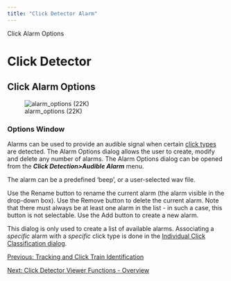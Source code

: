 ```yaml
---
title: "Click Detector Alarm"
---
```

Click Alarm Options 

Click Detector
==============

Click Alarm Options
-------------------

  
![alarm_options (22K)](images/alarm_options.png)  
  

### Options Window

Alarms can be used to provide an audible signal when certain [click types](ClickDetector_clickClassification.html "Click Type Classification dialog") are detected. The Alarm Options dialog allows the user to create, modify and delete any number of alarms. The Alarm Options dialog can be opened from the **_Click Detection>Audible Alarm_** menu.

The alarm can be a predefined 'beep', or a user-selected wav file.

Use the Rename button to rename the current alarm (the alarm visible in the drop-down box). Use the Remove button to delete the current alarm. Note that there must always be at least one alarm in the list - in such a case, this button is not selectable. Use the Add button to create a new alarm.

This dialog is only used to create a list of available alarms. Associating a _specific_ alarm with a _specific_ click type is done in the [Individual Click Classification dialog](ClickDetector_clickClassification.html).

  

[Previous: Tracking and Click Train Identification](ClickDetector_clickTrainLocalization.html)

[Next: Click Detector Viewer Functions - Overview](offline_Overview.html)
